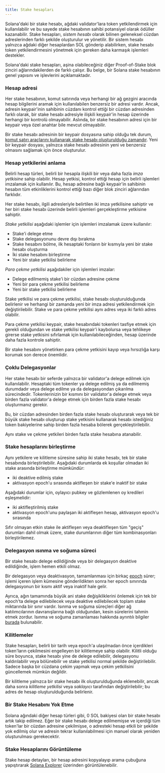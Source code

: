 ```yaml
---
title: Stake hesapları
---
```


Solana'daki bir stake hesabı, ağdaki validator'lara token yetkilendirmek için
kullanılabilir ve bu sayede stake hesabının sahibi potansiyel olarak ödüller
kazanabilir. Stake hesapları, _sistem hesabı_ olarak bilinen geleneksel cüzdan
adreslerinden farklı şekilde oluşturulur ve yönetilir. Bir sistem hesabı
yalnızca ağdaki diğer hesaplardan SOL gönderip alabilirken, stake hesabı token
yetkilendirmesini yönetmek için gereken daha karmaşık işlemleri destekler.

Solana'daki stake hesapları, aşina olabileceğiniz diğer Proof-of-Stake blok
zinciri ağlarındakilerden de farklı çalışır. Bu belge, bir Solana stake
hesabının genel yapısını ve işlevlerini açıklamaktadır.

### Hesap adresi

Her stake hesabının, komut satırında veya herhangi bir ağ gezgini aracında hesap
bilgilerini aramak için kullanılabilen benzersiz bir adresi vardır. Ancak,
adresin keypair'inin sahibinin cüzdanı kontrol ettiği bir cüzdan adresinden
farklı olarak, bir stake hesabı adresiyle ilişkili keypair'in hesap üzerinde
herhangi bir kontrolü olmayabilir. Aslında, bir stake hesabının adresi için bir
keypair veya özel anahtar bile mevcut olmayabilir.

Bir stake hesabı adresinin bir keypair dosyasına sahip olduğu tek durum,
[komut satırı araçlarını kullanarak stake hesabı oluşturulduğu zamandır](https://docs.anza.xyz/cli/examples/delegate-stake#create-a-stake-account).
Yeni bir keypair dosyası, yalnızca stake hesabı adresinin yeni ve benzersiz
olmasını sağlamak için önce oluşturulur.

### Hesap yetkilerini anlama

Belirli hesap türleri, belirli bir hesapla ilişkili bir veya daha fazla _imza
yetkisine_ sahip olabilir. Hesap yetkisi, kontrol ettiği hesap için belirli
işlemleri imzalamak için kullanılır. Bu, hesap adresine bağlı keypair'in
sahibinin hesabın tüm etkinliklerini kontrol ettiği bazı diğer blok zinciri
ağlarından farklıdır.

Her stake hesabı, ilgili adresleriyle belirtilen iki imza yetkilisine sahiptir
ve her biri stake hesabı üzerinde belirli işlemleri gerçekleştirme yetkisine
sahiptir.

_Stake yetkilisi_ aşağıdaki işlemler için işlemleri imzalamak üzere kullanılır:

- Stake'i delege etme
- Stake delegasyonunu devre dışı bırakma
- Stake hesabını bölme, ilk hesaptaki fonların bir kısmıyla yeni bir stake
  hesabı oluşturma
- İki stake hesabını birleştirme
- Yeni bir stake yetkilisi belirleme

_Para çekme yetkilisi_ aşağıdakiler için işlemleri imzalar:

- Delege edilmemiş stake'i bir cüzdan adresine çekme
- Yeni bir para çekme yetkilisi belirleme
- Yeni bir stake yetkilisi belirleme

Stake yetkilisi ve para çekme yetkilisi, stake hesabı oluşturulduğunda
belirlenir ve herhangi bir zamanda yeni bir imza adresi yetkilendirmek için
değiştirilebilir. Stake ve para çekme yetkilisi aynı adres veya iki farklı adres
olabilir.

Para çekme yetkilisi keypair, stake hesabındaki tokenleri tasfiye etmek için
gerekli olduğundan ve stake yetkilisi keypair'i kaybolursa veya tehlikeye
girerse stake yetkisini sıfırlamak için kullanılabileceğinden, hesap üzerinde
daha fazla kontrole sahiptir.

Bir stake hesabını yönetirken para çekme yetkisini kayıp veya hırsızlığa karşı
korumak son derece önemlidir.

### Çoklu Delegasyonlar

Her stake hesabı bir seferde yalnızca bir validator'a delege edilmek için
kullanılabilir. Hesaptaki tüm tokenler ya delege edilmiş ya da edilmemiş
durumdadır veya delege edilme ya da delegasyondan çıkarılma sürecindedir.
Tokenlerinizin bir kısmını bir validator'a delege etmek veya birden fazla
validator'a delege etmek için birden fazla stake hesabı oluşturmanız gerekir.

Bu, bir cüzdan adresinden birden fazla stake hesabı oluşturarak veya tek bir
büyük stake hesabı oluşturup stake yetkisini kullanarak hesabı istediğiniz token
bakiyelerine sahip birden fazla hesaba bölerek gerçekleştirilebilir.

Aynı stake ve çekme yetkileri birden fazla stake hesabına atanabilir.

### Stake hesaplarını birleştirme

Aynı yetkilere ve kilitleme süresine sahip iki stake hesabı, tek bir stake
hesabında birleştirilebilir. Aşağıdaki durumlarda ek koşullar olmadan iki stake
arasında birleştirme mümkündür:

- iki deaktive edilmiş stake
- aktivasyon epoch'u sırasında aktifleşen bir stake'e inaktif bir stake

Aşağıdaki durumlar için, oylayıcı pubkey ve gözlemlenen oy kredileri
eşleşmelidir:

- iki aktifleştirilmiş stake
- aktivasyon epoch'unu paylaşan iki aktifleşen hesap, aktivasyon epoch'u
  sırasında

Sıfır olmayan etkin stake ile aktifleşen veya deaktifleşen tüm "geçiş" durumları
dahil olmak üzere, stake durumlarının diğer tüm kombinasyonları birleştirilemez.

### Delegasyon ısınma ve soğuma süreci

Bir stake hesabı delege edildiğinde veya bir delegasyon deaktive edildiğinde,
işlem hemen etkili olmaz.

Bir delegasyon veya deaktivasyon, tamamlanması için birkaç
[epoch](/docs/references/terminology#epoch) sürer; işlemi içeren işlem kümesine
gönderildikten sonra her epoch sınırında delegasyonun bir kısmı aktif veya
inaktif hale gelir.

Ayrıca, ağın tamamında büyük ani stake değişikliklerini önlemek için tek bir
epoch'ta delege edilebilecek veya deaktive edilebilecek toplam stake miktarında
bir sınır vardır. Isınma ve soğuma süreçleri diğer ağ katılımcılarının
davranışlarına bağlı olduğundan, kesin sürelerini tahmin etmek zordur. Isınma ve
soğuma zamanlaması hakkında ayrıntılı bilgiler
[burada](https://docs.anza.xyz/consensus/stake-delegation-and-rewards#stake-warmup-cooldown-withdrawal)
bulunabilir.

### Kilitlemeler

Stake hesapları, belirli bir tarih veya epoch'a ulaşılmadan önce içerdikleri
token'ların çekilmesini engelleyen bir kilitlemeye sahip olabilir. Kilitli
olduğu süre boyunca, stake hesabı yine de delege edilebilir, delegasyonu
kaldırılabilir veya bölünebilir ve stake yetkilisi normal şekilde
değiştirilebilir. Sadece başka bir cüzdana çekim yapmak veya çekim yetkilisini
güncellemek mümkün değildir.

Bir kilitleme yalnızca bir stake hesabı ilk oluşturulduğunda eklenebilir, ancak
daha sonra _kilitleme yetkilisi_ veya _saklayıcı_ tarafından değiştirilebilir;
bu adres de hesap oluşturulduğunda belirlenir.

### Bir Stake Hesabını Yok Etme

Solana ağındaki diğer hesap türleri gibi, 0 SOL bakiyesi olan bir stake hesabı
artık takip edilmez. Eğer bir stake hesabı delege edilmemişse ve içerdiği tüm
token'lar bir cüzdan adresine çekilmişse, o adresteki hesap etkili bir şekilde
yok edilmiş olur ve adresin tekrar kullanılabilmesi için manuel olarak yeniden
oluşturulması gerekecektir.

### Stake Hesaplarını Görüntüleme

Stake hesap detayları, bir hesap adresini kopyalayıp arama çubuğuna yapıştırarak
[Solana Explorer](http://explorer.solana.com/) üzerinden görüntülenebilir.
